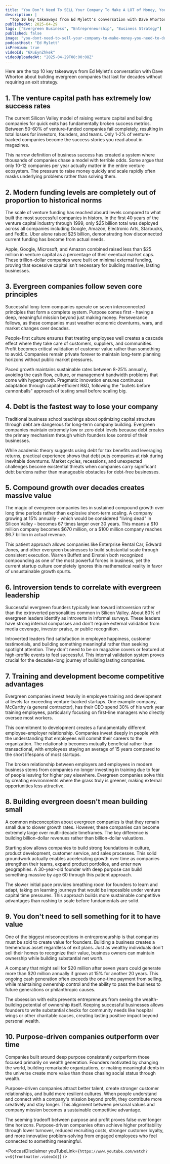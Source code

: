 ```yaml
---
title: "You Don’t Need To SELL Your Company To Make A LOT of Money, You Need To Do This! Ft. Dave Whorton"
description: |
  "Top 10 key takeaways from Ed Mylett's conversation with Dave Whorton about building evergreen companies that last for decades without requiring an exit strategy."
publishedAt: 2025-04-29
tags: ["Evergreen Business", "Entrepreneurship", "Business Strategy"]
published: false
image: "you-dont-need-to-sell-your-company-to-make-money-you-need-to-do-this-dave-whorton.jpg"
podcastHost: "Ed Mylett"
isPremium: true
videoId: "6XuEynZhkek"
videoUploadedAt: "2025-04-29T08:00:08Z"
---
```



<PodcastSummaryPageLayout frontmatter={frontmatter}>
Here are the top 10 key takeaways from Ed Mylett's conversation with Dave Whorton about building evergreen companies that last for decades without requiring an exit strategy.

## 1. The venture capital path has extremely low success rates

The current Silicon Valley model of raising venture capital and building companies for quick exits has fundamentally broken success metrics. Between 50-60% of venture-funded companies fail completely, resulting in total losses for investors, founders, and teams. Only 1-2% of venture-backed companies become the success stories you read about in magazines.

This narrow definition of business success has created a system where thousands of companies chase a model with terrible odds. Some argue that only 10-12 companies per year actually matter in the entire venture ecosystem. The pressure to raise money quickly and scale rapidly often masks underlying problems rather than solving them.

## 2. Modern funding levels are completely out of proportion to historical norms

The scale of venture funding has reached absurd levels compared to what built the most successful companies in history. In the first 40 years of the venture capital industry through 1999, only $25 billion total was deployed across all companies including Google, Amazon, Electronic Arts, Starbucks, and FedEx. Uber alone raised $25 billion, demonstrating how disconnected current funding has become from actual needs.

Apple, Google, Microsoft, and Amazon combined raised less than $25 million in venture capital as a percentage of their eventual market caps. These trillion-dollar companies were built on minimal external funding, proving that excessive capital isn't necessary for building massive, lasting businesses.

## 3. Evergreen companies follow seven core principles

Successful long-term companies operate on seven interconnected principles that form a complete system. Purpose comes first - having a deep, meaningful mission beyond just making money. Perseverance follows, as these companies must weather economic downturns, wars, and market changes over decades.

People-first culture ensures that treating employees well creates a cascade effect where they take care of customers, suppliers, and communities. Profit becomes critical validation of customer value rather than something to avoid. Companies remain private forever to maintain long-term planning horizons without public market pressures.

Paced growth maintains sustainable rates between 8-25% annually, avoiding the cash flow, culture, or management bandwidth problems that come with hypergrowth. Pragmatic innovation ensures continuous adaptation through capital-efficient R&D, following the "bullets before cannonballs" approach of testing small before scaling big.

## 4. Debt is the fastest way to lose your company

Traditional business school teachings about optimizing capital structure through debt are dangerous for long-term company building. Evergreen companies maintain extremely low or zero debt levels because debt creates the primary mechanism through which founders lose control of their businesses.

While academic theory suggests using debt for tax benefits and leveraging returns, practical experience shows that debt puts companies at risk during inevitable downturns. Market cycles, recessions, and unexpected challenges become existential threats when companies carry significant debt burdens rather than manageable obstacles for debt-free businesses.

## 5. Compound growth over decades creates massive value

The magic of evergreen companies lies in sustained compound growth over long time periods rather than explosive short-term scaling. A company growing at 15% annually - which would be considered "living dead" in Silicon Valley - becomes 67 times larger over 30 years. This means a $10 million company becomes $670 million, or a $100 million company reaches $6.7 billion in actual revenue.

This patient approach allows companies like Enterprise Rental Car, Edward Jones, and other evergreen businesses to build substantial scale through consistent execution. Warren Buffett and Einstein both recognized compounding as one of the most powerful forces in business, yet the current startup culture completely ignores this mathematical reality in favor of unsustainable growth spurts.

## 6. Introversion tends to correlate with evergreen leadership

Successful evergreen founders typically lean toward introversion rather than the extroverted personalities common in Silicon Valley. About 80% of evergreen leaders identify as introverts in informal surveys. These leaders have strong internal compasses and don't require external validation from media coverage, investor praise, or public recognition.

Introverted leaders find satisfaction in employee happiness, customer testimonials, and building something meaningful rather than seeking spotlight attention. They don't need to be on magazine covers or featured at high-profile events to feel successful. This internal validation system proves crucial for the decades-long journey of building lasting companies.

## 7. Training and development become competitive advantages

Evergreen companies invest heavily in employee training and development at levels far exceeding venture-backed startups. One example company, McCarthy (a general contractor), has their CEO spend 30% of his work year training employees, particularly focusing on first-line managers who directly oversee most workers.

This commitment to development creates a fundamentally different employee-employer relationship. Companies invest deeply in people with the understanding that employees will commit their careers to the organization. The relationship becomes mutually beneficial rather than transactional, with employees staying an average of 15 years compared to the short lifespans of most startups.

The broken relationship between employers and employees in modern business stems from companies no longer investing in training due to fear of people leaving for higher pay elsewhere. Evergreen companies solve this by creating environments where the grass truly is greener, making external opportunities less attractive.

## 8. Building evergreen doesn't mean building small

A common misconception about evergreen companies is that they remain small due to slower growth rates. However, these companies can become extremely large over multi-decade timeframes. The key difference is building billion-dollar revenues rather than billion-dollar valuations.

Starting slow allows companies to build strong foundations in culture, product development, customer service, and sales processes. This solid groundwork actually enables accelerating growth over time as companies strengthen their teams, expand product portfolios, and enter new geographies. A 30-year-old founder with deep purpose can build something massive by age 60 through this patient approach.

The slower initial pace provides breathing room for founders to learn and adapt, taking on learning journeys that would be impossible under venture capital time pressures. This approach builds more sustainable competitive advantages than rushing to scale before fundamentals are solid.

## 9. You don't need to sell something for it to have value

One of the biggest misconceptions in entrepreneurship is that companies must be sold to create value for founders. Building a business creates a tremendous asset regardless of exit plans. Just as wealthy individuals don't sell their homes to recognize their value, business owners can maintain ownership while building substantial net worth.

A company that might sell for $20 million after seven years could generate more than $20 million annually if grown at 15% for another 20 years. This ongoing cash generation often exceeds the one-time payment from selling, while maintaining ownership control and the ability to pass the business to future generations or philanthropic causes.

The obsession with exits prevents entrepreneurs from seeing the wealth-building potential of ownership itself. Keeping successful businesses allows founders to write substantial checks for community needs like hospital wings or other charitable causes, creating lasting positive impact beyond personal wealth.

## 10. Purpose-driven companies outperform over time

Companies built around deep purpose consistently outperform those focused primarily on wealth generation. Founders motivated by changing the world, building remarkable organizations, or making meaningful dents in the universe create more value than those chasing social status through wealth.

Purpose-driven companies attract better talent, create stronger customer relationships, and build more resilient cultures. When people understand and connect with a company's mission beyond profit, they contribute more creatively and stay longer. This alignment between personal values and company mission becomes a sustainable competitive advantage.

The seeming tradeoff between purpose and profit proves false over longer time horizons. Purpose-driven companies often achieve higher profitability through lower turnover, reduced recruiting costs, stronger customer loyalty, and more innovative problem-solving from engaged employees who feel connected to something meaningful.

<PodcastDisclaimer
  youTubeLink={`https://www.youtube.com/watch?v=${frontmatter.videoId}`}
/>

</PodcastSummaryPageLayout>
